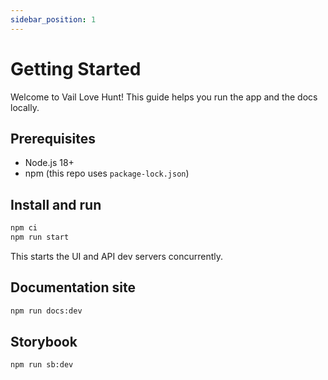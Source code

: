 ```yaml
---
sidebar_position: 1
---
```


# Getting Started

Welcome to Vail Love Hunt! This guide helps you run the app and the docs locally.

## Prerequisites

- Node.js 18+
- npm (this repo uses `package-lock.json`)

## Install and run

```bash
npm ci
npm run start
```

This starts the UI and API dev servers concurrently.

## Documentation site

```bash
npm run docs:dev
```

## Storybook

```bash
npm run sb:dev
```
